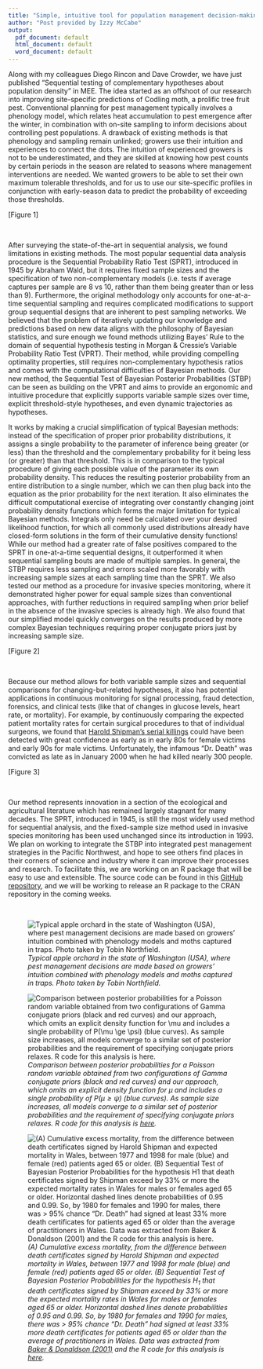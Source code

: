 ```yaml
---
title: "Simple, intuitive tool for population management decision-making"
author: "Post provided by Izzy McCabe"
output:
  pdf_document: default
  html_document: default
  word_document: default
---
```


Along with my colleagues Diego Rincon and Dave Crowder, we have just published "Sequential testing of complementary hypotheses about population density" in MEE. The idea started as an offshoot of our research into improving site-specific predictions of Codling moth, a prolific tree fruit pest. Conventional planning for pest management typically involves a phenology model, which relates heat accumulation to pest emergence after the winter, in combination with on-site sampling to inform decisions about controlling pest populations. A drawback of existing methods is that phenology and sampling remain unlinked; growers use their intuition and experiences to connect the dots. The intuition of experienced growers is not to be underestimated, and they are skilled at knowing how pest counts by certain periods in the season are related to seasons where management interventions are needed. We wanted growers to be able to set their own maximum tolerable thresholds, and for us to use our site-specific profiles in conjunction with early-season data to predict the probability of exceeding those thresholds.

[Figure 1]

<br>

After surveying the state-of-the-art in sequential analysis, we found limitations in existing methods. The most popular sequential data analysis procedure is the Sequential Probability Ratio Test (SPRT), introduced in 1945 by Abraham Wald, but it requires fixed sample sizes and the specification of two non-complementary models (i.e. tests if average captures per sample are 8 vs 10, rather than them being greater than or less than 9). Furthermore, the original methodology only accounts for one-at-a-time sequential sampling and requires complicated modifications to support group sequential designs that are inherent to pest sampling networks. We believed that the problem of iteratively updating our knowledge and predictions based on new data aligns with the philosophy of Bayesian statistics, and sure enough we found methods utilizing Bayes' Rule to the domain of sequential hypothesis testing in Morgan & Cressie's Variable Probability Ratio Test (VPRT). Their method, while providing compelling optimality properties, still requires non-complementary hypothesis ratios and comes with the computational difficulties of Bayesian methods. Our new method, the Sequential Test of Bayesian Posterior Probabilities (STBP) can be seen as building on the VPRT and aims to provide an ergonomic and intuitive procedure that explicitly supports variable sample sizes over time, explicit threshold-style hypotheses, and even dynamic trajectories as hypotheses.

It works by making a crucial simplification of typical Bayesian methods: instead of the specification of proper prior probability distributions, it assigns a single probability to the parameter of inference being greater (or less) than the threshold and the complementary probability for it being less (or greater) than that threshold. This is in comparison to the typical procedure of giving each possible value of the parameter its own probability density. This reduces the resulting posterior probability from an entire distribution to a single number, which we can then plug back into the equation as the prior probability for the next iteration. It also eliminates the difficult computational exercise of integrating over constantly changing joint probability density functions which forms the major limitation for typical Bayesian methods. Integrals only need be calculated over your desired likelihood function, for which all commonly used distributions already have closed-form solutions in the form of their cumulative density functions! While our method had a greater rate of false positives compared to the SPRT in one-at-a-time sequential designs, it outperformed it when sequential sampling bouts are made of multiple samples. In general, the STBP requires less sampling and errors scaled more favorably with increasing sample sizes at each sampling time than the SPRT. We also tested our method as a procedure for invasive species monitoring, where it demonstrated higher power for equal sample sizes than conventional approaches, with further reductions in required sampling when prior belief in the absence of the invasive species is already high. We also found that our simplified model quickly converges on the results produced by more complex Bayesian techniques requiring proper conjugate priors just by increasing sample size.

[Figure 2]

<br>

Because our method allows for both variable sample sizes and sequential comparisons for changing-but-related hypotheses, it also has potential applications in continuous monitoring for signal processing, fraud detection, forensics, and clinical tests (like that of changes in glucose levels, heart rate, or mortality). For example, by continuously comparing the expected patient mortality rates for certain surgical procedures to that of individual surgeons, we found that [Harold Shipman's serial killings](https://en.wikipedia.org/wiki/Harold_Shipman) could have been detected with great confidence as early as in early 80s for female victims and early 90s for male victims. Unfortunately, the infamous "Dr. Death" was convicted as late as in January 2000 when he had killed nearly 300 people.

[Figure 3]

<br>

Our method represents innovation in a section of the ecological and agricultural literature which has remained largely stagnant for many decades. The SPRT, introduced in 1945, is still the most widely used method for sequential analysis, and the fixed-sample size method used in invasive species monitoring has been used unchanged since its introduction in 1993. We plan on working to integrate the STBP into integrated pest management strategies in the Pacific Northwest, and hope to see others find places in their corners of science and industry where it can improve their processes and research. To facilitate this, we are working on an R package that will be easy to use and extensible. The source code can be found in this [GitHub repository](https://github.com/rincondf/STBP), and we will be working to release an R package to the CRAN repository in the coming weeks.

<br>

![*Typical apple orchard in the state of Washington (USA), where pest management decisions are made based on growers' intuition combined with phenology models and moths captured in traps. Photo taken by Tobin Northfield.*](Figures/Fig1Post.jpg)

![*Comparison between posterior probabilities for a Poisson random variable obtained from two configurations of Gamma conjugate priors (black and red curves) and our approach, which omits an explicit density function for $\mu$ and includes a single probability of $P(\mu \ge \psi)$ (blue curves). As sample size increases, all models converge to a similar set of posterior probabilities and the requirement of specifying conjugate priors relaxes. R code for this analysis is [here](https://github.com/rincondf/STBP/blob/403d7b559543d0f1f33097755c0dc253affbe5ea/Comparison_priors.R).*](Figures/Fig2Post.jpeg)

![*(A) Cumulative excess mortality, from the difference between death certificates signed by Harold Shipman and expected mortality in Wales, between 1977 and 1998 for male (blue) and female (red) patients aged 65 or older. (B) Sequential Test of Bayesian Posterior Probabilities for the hypothesis H<sub>1</sub> that death certificates signed by Shipman exceed by 33% or more the expected mortality rates in Wales for males or females aged 65 or older. Horizontal dashed lines denote probabilities of 0.95 and 0.99. So, by 1980 for females and 1990 for males, there was > 95% chance "Dr. Death" had signed at least 33% more death certificates for patients aged 65 or older than the average of practitioners in Wales. Data was extracted from [Baker & Donaldson (2001)](https://www.researchgate.net/publication/320035425_Harold_Shipmans_clinical_practice_1974-1998_A_clinical_audit_commissioned_by_the_Chief_Medical_Officer) and the R code for this analysis is [here](https://github.com/rincondf/STBP/blob/403d7b559543d0f1f33097755c0dc253affbe5ea/ShipmanAnalysis.R).*](Figures/Fig3Post.jpeg)